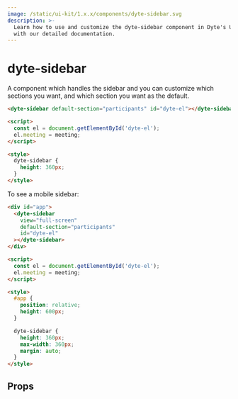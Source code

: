 ```yaml
---
image: /static/ui-kit/1.x.x/components/dyte-sidebar.svg
description: >-
  Learn how to use and customize the dyte-sidebar component in Dyte's UI Kit
  with our detailed documentation.
---
```


# dyte-sidebar

A component which handles the sidebar and
you can customize which sections you want, and which section you want as the default.

```html
<dyte-sidebar default-section="participants" id="dyte-el"></dyte-sidebar>

<script>
  const el = document.getElementById('dyte-el');
  el.meeting = meeting;
</script>

<style>
  dyte-sidebar {
    height: 360px;
  }
</style>
```

To see a mobile sidebar:

```html
<div id="app">
  <dyte-sidebar
    view="full-screen"
    default-section="participants"
    id="dyte-el"
  ></dyte-sidebar>
</div>

<script>
  const el = document.getElementById('dyte-el');
  el.meeting = meeting;
</script>

<style>
  #app {
    position: relative;
    height: 600px;
  }

  dyte-sidebar {
    height: 360px;
    max-width: 360px;
    margin: auto;
  }
</style>
```

## Props

<PropsTable of="dyte-sidebar" />

<head>
  <title>UI Kit dyte-sidebar</title>
</head>
